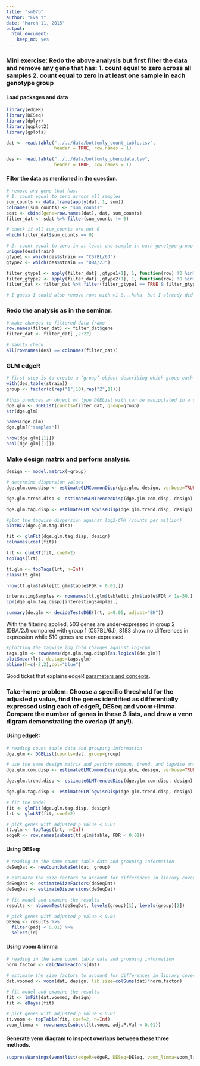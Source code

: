 ```yaml
---
title: "sm07b"
author: "Eva Y"
date: "March 11, 2015"
output:
  html_document:
    keep_md: yes
---
```


### Mini exercise: Redo the above analysis but first filter the data and remove any gene that has: 1. count equal to zero across all samples 2. count equal to zero in at least one sample in each genotype group

#### Load packages and data
```r
library(edgeR)
library(DESeq)
library(dplyr)
library(ggplot2)
library(gplots)

dat <- read.table("../../data/bottomly_count_table.tsv",
                  header = TRUE, row.names = 1)

des <- read.table("../../data/bottomly_phenodata.tsv",
                  header = TRUE, row.names = 1)
```

#### Filter the data as mentioned in the question. 
```r
# remove any gene that has: 
# 1. count equal to zero across all samples 
sum_counts <- data.frame(apply(dat, 1, sum))
colnames(sum_counts) <- "sum_counts"
sdat <- cbind(gene=row.names(dat), dat, sum_counts)
filter_dat <- sdat %>% filter(sum_counts != 0)

# check if all sum_counts are not 0
which(filter_dat$sum_counts == 0)

# 2. count equal to zero in at least one sample in each genotype group
unique(des$strain)
gtype1 <- which(des$strain == "C57BL/6J")
gtype2 <- which(des$strain == "DBA/2J")

filter_gtype1 <- apply(filter_dat[ ,gtype1+1], 1, function(row) !0 %in% row)
filter_gtype2 <- apply(filter_dat[ ,gtype2+1], 1, function(row) !0 %in% row)
filter_dat <- filter_dat %>% filter(filter_gtype1 == TRUE & filter_gtype2 == TRUE)

# I guess I could also remove rows with >1 0...haha, but I already did this. 
```

### Redo the analysis as in the seminar. 
```r
# make changes to filtered data frame
row.names(filter_dat) <- filter_dat$gene
filter_dat <- filter_dat[ ,2:22]

# sanity check
all(rownames(des) == colnames(filter_dat))
```

### GLM edgeR
```r
# first step is to create a ‘group’ object describing which group each sample belongs to
with(des,table(strain))
group <- factor(c(rep("1",10),rep("2",11)))

#this produces an object of type DGEList with can be manipulated in a similar way to any other list object in R
dge.glm <- DGEList(counts=filter_dat, group=group)
str(dge.glm)

names(dge.glm)
dge.glm[["samples"]]

nrow(dge.glm[[1]])
ncol(dge.glm[[1]])
```

### Make design matrix and perform analysis.
```r
design <- model.matrix(~group)

# determine dispersion values
dge.glm.com.disp <- estimateGLMCommonDisp(dge.glm, design, verbose=TRUE)

dge.glm.trend.disp <- estimateGLMTrendedDisp(dge.glm.com.disp, design)

dge.glm.tag.disp <- estimateGLMTagwiseDisp(dge.glm.trend.disp, design)

#plot the tagwise dispersion against log2-CPM (counts per million)
plotBCV(dge.glm.tag.disp)

fit <- glmFit(dge.glm.tag.disp, design)
colnames(coef(fit))

lrt <- glmLRT(fit, coef=2)
topTags(lrt)

tt.glm <- topTags(lrt, n=Inf)
class(tt.glm)

nrow(tt.glm$table[tt.glm$table$FDR < 0.01,])

interestingSamples <- rownames(tt.glm$table[tt.glm$table$FDR < 1e-50,])
cpm(dge.glm.tag.disp)[interestingSamples,]

summary(de.glm <- decideTestsDGE(lrt, p=0.05, adjust="BH"))
```

With the filtering applied, 503 genes are under-expressed in group 2 (DBA/2J) compared with group 1 (C57BL/6J), 8183 show no differences in expression while 510 genes are over-expressed.

```r
#plotting the tagwise log fold changes against log-cpm
tags.glm <- rownames(dge.glm.tag.disp)[as.logical(de.glm)]
plotSmear(lrt, de.tags=tags.glm)
abline(h=c(-2,2),col="blue")
```

Good ticket that explains edgeR [parameters and concepts](http://seqanswers.com/forums/showthread.php?t=5591).


### Take-home problem: Choose a specific threshold for the adjusted p value, find the genes identified as differentially expressed using each of edgeR, DESeq and voom+limma. Compare the number of genes in these 3 lists, and draw a venn digram demonstrating the overlap (if any!).

#### Using edgeR: 
```r
# reading count table data and grouping information
dge.glm <- DGEList(counts=dat, group=group)

# use the same design matrix and perform common, trend, and tagwise analysis
dge.glm.com.disp <- estimateGLMCommonDisp(dge.glm, design, verbose=TRUE)

dge.glm.trend.disp <- estimateGLMTrendedDisp(dge.glm.com.disp, design)

dge.glm.tag.disp <- estimateGLMTagwiseDisp(dge.glm.trend.disp, design)

# fit the model 
fit <- glmFit(dge.glm.tag.disp, design)
lrt <- glmLRT(fit, coef=2)

# pick genes with adjusted p value < 0.01
tt.glm <- topTags(lrt, n=Inf)
edgeR <- row.names(subset(tt.glm$table, FDR < 0.01))
```

#### Using DESeq:
```r
# reading in the same count table data and grouping information
deSeqDat <- newCountDataSet(dat, group)

# estimate the size factors to account for differences in library coverage and estimate the variance
deSeqDat <- estimateSizeFactors(deSeqDat)
deSeqDat <- estimateDispersions(deSeqDat)

# fit model and examine the results
results <- nbinomTest(deSeqDat, levels(group)[1], levels(group)[2])

# pick genes with adjusted p value < 0.01
DESeq <- results %>%
  filter(padj < 0.01) %>%
  select(id)
```

#### Using voom & limma
```r
# reading in the same count table data and grouping information
norm.factor <- calcNormFactors(dat)

# estimate the size factors to account for differences in library coverage and estimate the variance
dat.voomed <- voom(dat, design, lib.size=colSums(dat)*norm.factor)

# fit model and examine the results
fit <- lmFit(dat.voomed, design)
fit <- eBayes(fit)

# pick genes with adjusted p value < 0.01
tt.voom <- topTable(fit, coef=2, n=Inf)
voom_limma <- row.names(subset(tt.voom, adj.P.Val < 0.01))
```

#### Generate venn diagram to inspect overlaps between these three methods. 
```r
suppressWarnings(venn(list(edgeR=edgeR, DESeq=DESeq, voom_limma=voom_limma)))
```
